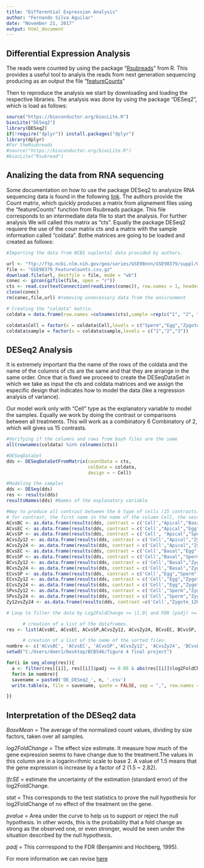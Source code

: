 ---
title: "Differential Expression Analysis"
author: "Fernando Silva Aguilar"
date: "November 21, 2017"
output: html_document
---

## Differential Expression Analysis
The reads were counted by using the package "[Rsubreads](https://bioconductor.org/packages/release/bioc/html/Rsubread.html)" from R. This provides a useful tool to analyis the reads from next generation sequencing producing as an output the file "[featureCounts](ftp://ftp.ncbi.nlm.nih.gov/geo/series/GSE98nnn/GSE98379/suppl/GSE98379_FeatureCounts.csv.gz)"

Then to reproduce the analysis we start by downloading and loading the respective libraries. The analysis was done by using the package "DESeq2", which is load as follows:

```{r}

source("https://bioconductor.org/biocLite.R")
biocLite("DESeq2")
library(DESeq2)
if(!require("dplyr")) install.packages("dplyr")
library(dplyr)
#For theRsubreads
#source("https://bioconductor.org/biocLite.R")
#biocLite("Rsubread")

```

## Analizing the data from RNA sequencing
Some documentation on how to use the package DESeq2 to analysize RNA sequencing data is found in the following [link](http://bioconductor.org/packages/release/bioc/vignettes/DESeq2/inst/doc/DESeq2.html). The authors provide the Count matrix, which quickly produces a matrix from alignement files using the "featureCounts" function from Rsubreads package. This file corresponds to an intermediate data file to start the analysis. For further analysis We will called this matrix as "cts". Equally the package DESeq2 requiere the use of the coun matrix cts and a matrix  with the sample information called "coldata". Bothe matrices are going to be loaded and created as follows: 

```{r}
#Importing the data from NCBI suplental data provided by authors.

url <- "ftp://ftp.ncbi.nlm.nih.gov/geo/series/GSE98nnn/GSE98379/suppl/GSE98379_FeatureCounts.csv.gz"
file <- "GSE98379_FeatureCounts.csv.gz"
download.file(url, destfile = file, mode = "wb")
conec <- gzcon(gzfile(file, open = "r"))
cts <- read.csv(textConnection(readLines(conec)), row.names = 1, header = TRUE)
close(conec)
rm(conec,file,url) #removing unnecessary data from the environment

# Creating the "coldata" matrix.
coldata = data.frame(row.names =colnames(cts),sample =rep(c("1", "2", "3"),3,each = 1),Cell = rep(c("Sperm","Egg","Zygote_12HAP", "Zygote_24HAP","Apical","Basal"),each= 3))

coldata$Cell = factor(x = coldata$Cell,levels = c("Sperm","Egg","Zygote_12HAP", "Zygote_24HAP","Apical","Basal"))
coldata$sample = factor(x = coldata$sample,levels = c("1","2","3"))

```

## DESeq2 Analysis
It is extremely important tha the name of the rows of the coldata and the name of the columns of cts are the same and that they are arrange in the same order. Once that is fixed we proceed to create the DESeqDataSet in which we take as input the cts and coldata matrices and we assign the especific design that  indicates how to model the data (like a regression analysis of variance).

Our model work only with "Cell" type as the explanatory variable to model the samples. Equally we work by doing the contrast or comparisons between all treatments. This will work as a combinatory 6 Combinatory of 2, which will gives us 15 contrasts.

```{r}
#Verifying if the columns and rows from boyh files are the same
all(rownames(coldata) %in% colnames(cts)) 

#DESeqDataSet
dds <- DESeqDataSetFromMatrix(countData = cts,
                              colData = coldata,
                              design = ~ Cell)

#Modeling the samples
dds <- DESeq(dds)
res <- results(dds)
resultsNames(dds) #Names of the explanatory variable

#Way to produce all contrast between the 6 type of cells (15 contrasts)
# for contrast, the first name in the name of the column Cell, the second and third are the names of the variables to be contrasted.
ACvsBC <- as.data.frame(results(dds, contrast = c('Cell',"Apical","Basal" ), na.rm =TRUE  ))
ACvsEC <- as.data.frame(results(dds, contrast = c('Cell',"Apical","Egg" ), na.rm =TRUE  ))
ACvsSP <- as.data.frame(results(dds, contrast = c('Cell', "Apical","Sperm" ), na.rm =TRUE  ))
ACvsZy12 <- as.data.frame(results(dds, contrast = c('Cell',"Apical","Zygote_12HAP" ), na.rm =TRUE  ))
ACvsZy24 <- as.data.frame(results(dds, contrast = c('Cell',"Apical","Zygote_24HAP" ), na.rm =TRUE  ))
BCvsEC <- as.data.frame(results(dds, contrast = c('Cell',"Basal","Egg" ), na.rm =TRUE  ))
BCvsSP <- as.data.frame(results(dds, contrast = c('Cell',"Basal","Sperm" ), na.rm =TRUE  ))
BCvsZy12 <- as.data.frame(results(dds, contrast = c('Cell',"Basal","Zygote_12HAP" ), na.rm =TRUE  ))
BCvsZy24 <- as.data.frame(results(dds, contrast = c('Cell',"Basal","Zygote_24HAP" ), na.rm =TRUE  ))
ECvsSP <- as.data.frame(results(dds, contrast = c('Cell',"Egg","Sperm" ), na.rm =TRUE  ))
ECvsZy12 <- as.data.frame(results(dds, contrast = c('Cell',"Egg","Zygote_12HAP" ) , na.rm =TRUE ))
ECvsZy24 <- as.data.frame(results(dds, contrast = c('Cell',"Egg","Zygote_24HAP" ), na.rm =TRUE  ))
SPvsZy12 <- as.data.frame(results(dds, contrast = c('Cell',"Sperm","Zygote_12HAP" ) , na.rm =TRUE ))
SPvsZy24 <- as.data.frame(results(dds, contrast = c('Cell',"Sperm","Zygote_24HAP" ), na.rm =TRUE  ))
Zy12vsZy24 <- as.data.frame(results(dds, contrast =c('Cell',"Zygote_12HAP","Zygote_24HAP" ), na.rm =TRUE ))

# Loop to filter the data by Log2FoldChange >= |1.0| and FDR (padj) <= 0.05

      # creation of a list of the dataframes.
res <- list(ACvsBC, ACvsEC, ACvsSP,ACvsZy12, ACvsZy24, BCvsEC, BCvsSP, BCvsZy12, BCvsZy24, ECvsSP, ECvsZy12, ECvsZy24, SPvsZy12, SPvsZy24, Zy12vsZy24) 

      # creation of a list of the name of the sorted files.
nombre <- c('ACvsBC', 'ACvsEC', 'ACvsSP','ACvsZy12', 'ACvsZy24', 'BCvsEC', 'BCvsSP', 'BCvsZy12', 'BCvsZy24', 'ECvsSP', 'ECvsZy12', 'ECvsZy24', 'SPvsZy12', 'SPvsZy24', 'Zy12vsZy24') #Creation of 
setwd("C:/Users/deer1/Desktop/BCB546/figure 4 final project")

for(i in seq_along(res)){
  a <- filter(res[[i]], res[[i]]$padj <= 0.05 & abs(res[[i]]$log2FoldChange) >= 1.0 )  
  for(n in nombre){
  savename = paste0('DE_DESeq2_', n, '.csv')
  write.table(a, file = savename, quote = FALSE, sep = ",", row.names = FALSE)

}}

```

## Interpretation of the DESeq2 data
*BaseMean* = The average of the normalized count values, dividing by size factors, taken over all samples.

*log2FoldChange* = The effect size estimate. It measure how much of the gene expression seems to have change due to the treatment.The values in this column are in a logarin=thmic scale to base 2. A value of 1.5 means that the gene expression is increase by a factor of 2 (1.5 ~ 2.82).

*lfcSE* = estimate the uncertainty of the estimation (standard error) of the log2FoldChange.

*stat* = This corresponds to the test statistics to prove the null hypothesis for log2FoldChange of no effect of the treatment on the gene.

*pvalue* = Area under the curve to help us to support or reject the null hypothesis. In other words, this is the probability that a fold change as strong as the observed one, or even stronger, would be seen under the situation described by the null hypothesis.

*padj* = This corrrespond to the FDR (Benjamini and Hochberg, 1995).

For more information we can revise [here](http://bioconductor.jp/packages/2.14/bioc/vignettes/DESeq2/inst/doc/beginner.pdf)   




